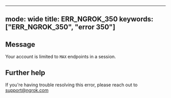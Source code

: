 
---
mode: wide
title: ERR_NGROK_350
keywords: ["ERR_NGROK_350", "error 350"]
---

## Message
Your account is limited to `MAX` endpoints in a session.




## Further help
If you're having trouble resolving this error, please reach out to [support@ngrok.com](mailto:support@ngrok.com?subject=Help%20with%20ERR_NGROK_350)

